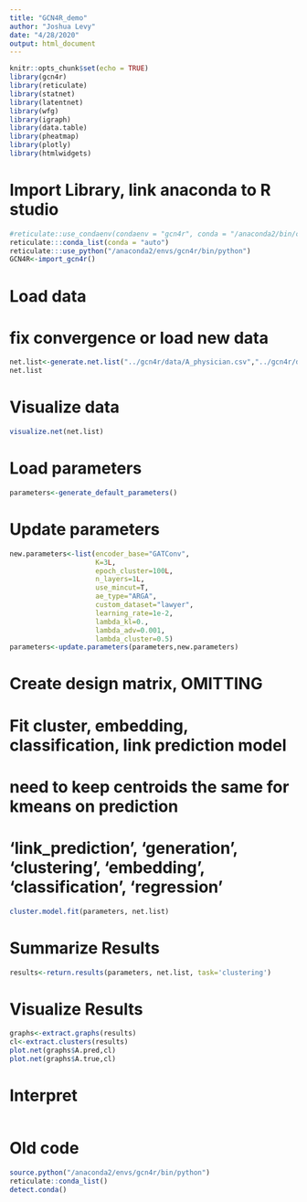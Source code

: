 ```yaml
---
title: "GCN4R_demo"
author: "Joshua Levy"
date: "4/28/2020"
output: html_document
---
```


```r
knitr::opts_chunk$set(echo = TRUE)
library(gcn4r)
library(reticulate)
library(statnet)
library(latentnet)
library(wfg)
library(igraph)
library(data.table)
library(pheatmap)
library(plotly)
library(htmlwidgets)

```

# Import Library, link anaconda to R studio
```r
#reticulate::use_condaenv(condaenv = "gcn4r", conda = "/anaconda2/bin/conda")
reticulate:::conda_list(conda = "auto")
reticulate:::use_python("/anaconda2/envs/gcn4r/bin/python")
GCN4R<-import_gcn4r()
```


# Load data
# fix convergence or load new data
```r
net.list<-generate.net.list("../gcn4r/data/A_physician.csv","../gcn4r/data/X_physician.csv") 
net.list
```

# Visualize data

```r
visualize.net(net.list)
```

# Load parameters

```r
parameters<-generate_default_parameters()
```

# Update parameters

```r
new.parameters<-list(encoder_base="GATConv",
                     K=3L,
                     epoch_cluster=100L,
                     n_layers=1L,
                     use_mincut=T,
                     ae_type="ARGA",
                     custom_dataset="lawyer",
                     learning_rate=1e-2,
                     lambda_kl=0.,
                     lambda_adv=0.001,
                     lambda_cluster=0.5)
parameters<-update.parameters(parameters,new.parameters)
```


# Create design matrix, OMITTING

# Fit cluster, embedding, classification, link prediction model
# need to keep centroids the same for kmeans on prediction
# 'link_prediction', 'generation', 'clustering', 'embedding', 'classification', 'regression'
```r
cluster.model.fit(parameters, net.list)
```

# Summarize Results
```r
results<-return.results(parameters, net.list, task='clustering')
```


# Visualize Results
```r
graphs<-extract.graphs(results)
cl<-extract.clusters(results)
plot.net(graphs$A.pred,cl)
plot.net(graphs$A.true,cl)
```


# Interpret
```r

```


# Old code
```r
source.python("/anaconda2/envs/gcn4r/bin/python")
reticulate::conda_list()
detect.conda()

```

